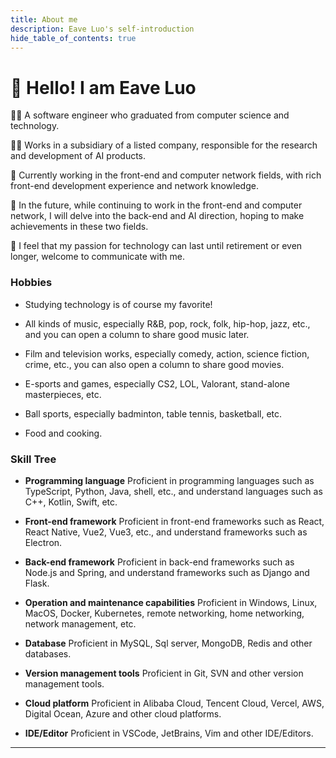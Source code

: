 ```yaml
---
title: About me
description: Eave Luo's self-introduction
hide_table_of_contents: true
---
```


# 👋 Hello! I am Eave Luo

👨‍🎓 A software engineer who graduated from computer science and technology.

👨‍💻 Works in a subsidiary of a listed company, responsible for the research and development of AI products.

🤟 Currently working in the front-end and computer network fields, with rich front-end development experience and network knowledge.

💪 In the future, while continuing to work in the front-end and computer network, I will delve into the back-end and AI direction, hoping to make achievements in these two fields.

🤙 I feel that my passion for technology can last until retirement or even longer, welcome to communicate with me.

### Hobbies

- Studying technology is of course my favorite!

- All kinds of music, especially R&B, pop, rock, folk, hip-hop, jazz, etc., and you can open a column to share good music later.

- Film and television works, especially comedy, action, science fiction, crime, etc., you can also open a column to share good movies.

- E-sports and games, especially CS2, LOL, Valorant, stand-alone masterpieces, etc.

- Ball sports, especially badminton, table tennis, basketball, etc.

- Food and cooking.

### Skill Tree

- **Programming language** Proficient in programming languages ​​such as TypeScript, Python, Java, shell, etc., and understand languages ​​such as C++, Kotlin, Swift, etc.

- **Front-end framework** Proficient in front-end frameworks such as React, React Native, Vue2, Vue3, etc., and understand frameworks such as Electron.

- **Back-end framework** Proficient in back-end frameworks such as Node.js and Spring, and understand frameworks such as Django and Flask.

- **Operation and maintenance capabilities** Proficient in Windows, Linux, MacOS, Docker, Kubernetes, remote networking, home networking, network management, etc.

- **Database** Proficient in MySQL, Sql server, MongoDB, Redis and other databases.

- **Version management tools** Proficient in Git, SVN and other version management tools.

- **Cloud platform** Proficient in Alibaba Cloud, Tencent Cloud, Vercel, AWS, Digital Ocean, Azure and other cloud platforms.

- **IDE/Editor** Proficient in VSCode, JetBrains, Vim and other IDE/Editors.



<About githubMirrorURL="https://raw.githubusercontent.com" />

---

<Comment />